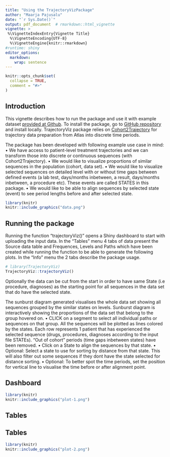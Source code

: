 ```yaml
---
title: "Using the TrajectoryVizPackage"
author: "Maarja Pajusalu"
date: "`r Sys.Date()`"
output: pdf_document  # rmarkdown::html_vignette
vignette: >
 %\VignetteIndexEntry{Vignette Title}
  %\VignetteEncoding{UTF-8}
  %\VignetteEngine{knitr::rmarkdown}
#runtime: shiny
editor_options: 
  markdown: 
    wrap: sentence
---
```


```r
knitr::opts_chunk$set(
  collapse = TRUE,
  comment = "#>"
)
```

## Introduction

This vignette describes how to run the package and use it with example dataset [provided at Github](https://github.com/HealthInformaticsUT/TrajectoryViz).
To install the package, go to [GitHub repository](https://github.com/HealthInformaticsUT/TrajectoryViz) and install locally.
TrajectoryViz package relies on [Cohort2Trajectory](https://github.com/HealthInformaticsUT/Cohort2Trajectory) for trajectory data preparation from Atlas into discrete time periods.

The package has been developed with following example use case in mind: 
• We have access to patient-level treatment trajectories and we can transform those into discrete or continuous sequences (with Cohort2Trajectory).
• We would like to visualize proportions of similar sequences in the population (cohort, data set).
• We would like to visualize selected sequences on detailed level with or without time gaps between defined events (a lab test, days/months inbetween, a result, days/months inbetween, a procedure etc).
These events are called STATES in this package.
• We would like to be able to align sequences by selected state (event) to see period lengths before and after selected state.

```r
library(knitr)
knitr::include_graphics("data.png")
```

## Running the package

Running the function "trajectoryViz()" opens a Shiny dashboard to start with uploading the input data.
In the "Tables" menu 4 tabs of data present the Source data table and Frequences, Levels and Paths which have been created while running the function to be able to generate the following plots.
In the "Info" menu the 2 tabs describe the package usage.

```r
# library(TrajectoryViz)
TrajectoryViz::trajectoryViz()
```

Optionally the data can be cut from the start in order to have same State (i.e procedure, diagnoses) as the starting point for all sequences in the data set that do have the selected state.

The sunburst diagram generated visualises the whole data set showing all sequences grouped by the similar states on levels.
Sunburst diagram is interactively showing the proportions of the data set that belong to the group hovered on.
• CLICK on a segment to select all individual paths or sequences on that group.
All the sequences will be plotted as lines colored by the states.
Each row represents 1 patient that has experienced the selected sequence (drugs, procedures, diagnoses according to the input file STATEs).
"Out of cohort" periods (time gaps inbetween states) have been removed.
• Click on a State to align the sequences by that state.
• Optional: Select a state to use for sorting by distance from that state.
This will also filter out some sequences if they dont have the state selected for distance sorting.
• Optional: To better spot the time periods, set the position for vertical line to visualise the time before or after alignment point.

## Dashboard 

```r
library(knitr)
knitr::include_graphics("plot-1.png")
```


## Tables

## Tables

```r
library(knitr)
knitr::include_graphics("plot-2.png")
```
